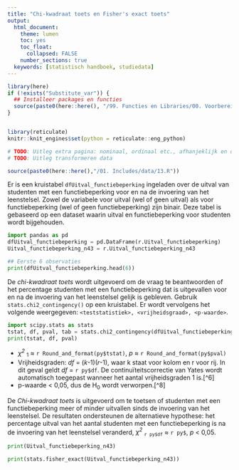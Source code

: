 ```yaml
---
title: "Chi-kwadraat toets en Fisher's exact toets"
output:
  html_document:
    theme: lumen
    toc: yes
    toc_float: 
      collapsed: FALSE 
    number_sections: true
  keywords: [statistisch handboek, studiedata]
---
```


<!-- ## CLOSEDBLOK: Functies.R -->
```r
library(here)
if (!exists("Substitute_var")) {
  ## Installeer packages en functies
  source(paste0(here::here(), "/99. Functies en Libraries/00. Voorbereidingen.R"), echo = FALSE)
}
```
<!-- ## /CLOSEDBLOK: Functies.R -->

<style>
`r htmltools::includeHTML(paste0(here::here(),"/01. Includes/css/Stylesheet_SHHO.css"))`
</style>

<!-- ## CLOSEDBLOK: Header.R -->
```r
```
<!-- ## /CLOSEDBLOK: Header.R -->

<!-- ## CLOSEDBLOK: Reticulate.py -->
```r
library(reticulate)
knitr::knit_engines$set(python = reticulate::eng_python)
```
<!-- ## /CLOSEDBLOK: Reticulate.py -->

<!-- ## OPENBLOK: Data-aanmaken.py -->
```r
# TODO: Uitleg extra pagina: nominaal, ordinaal etc., afhanjeklijk en onafhankelijk  
# TODO: Uitleg transformeren data 
```
```r
source(paste0(here::here(),"/01. Includes/data/13.R"))
```
<!-- ## /OPENBLOK: Data-aanmaken.py -->

<!-- ## TEKSTBLOK: Dataset-inladen.py -->
Er is een kruistabel `dfUitval_functiebeperking` ingeladen over de uitval van studenten met een functiebeperking voor en na de invoering van het leenstelsel. Zowel de variabele voor uitval (wel of geen uitval) als voor functiebeperking (wel of geen functiebeperking) zijn binair. Deze tabel is gebaseerd op een dataset waarin uitval en functiebeperking voor studenten wordt bijgehouden.
<!-- ## /TEKSTBLOK: Dataset-inladen.py -->

<!-- ## OPENBLOK: Data-bekijken.py -->
```python
import pandas as pd
dfUitval_functiebeperking = pd.DataFrame(r.Uitval_functiebeperking)
Uitval_functiebeperking_n43 = r.Uitval_functiebeperking_n43
```

```python
## Eerste 6 observaties
print(dfUitval_functiebeperking.head(6))
```
<!-- ## /BLOK: Data-bekijken.py -->

<!-- ## TEKSTBLOK: Chi2-toets.py -->
De *chi-kwadraat toets* wordt uitgevoerd om de vraag te beantwoorden of het percentage studenten met een functiebeperking dat is uitgevallen voor en na de invoering van het leenstelsel gelijk is gebleven. Gebruik `stats.chi2_contingency()` op een kruistabel. Er wordt vervolgens het volgende weergegeven: `<teststatistiek>, <vrijheidsgraad>, <p-waarde>`.
<!-- ## /TEKSTBLOK: Chi2-toets.py -->

<!-- ## OPENBLOK: Chi2-toets.py -->
```python
import scipy.stats as stats
tstat, df, pval, tab = stats.chi2_contingency(dfUitval_functiebeperking, correction=True)
print(tstat, df, pval)
```
<!-- ## /BLOK: Chi2-toets.py -->

<!-- ## CLOSEDBLOK: Chi2-toets.py -->

<!-- ## /CLOSEDBLOK: Chi2-toets.py -->

<!-- ## TEKSTBLOK: Chi2-toets.py -->
* *χ^2^* ~1~ ≈ `r Round_and_format(py$tstat)`, *p* ≈ `r Round_and_format(py$pval)`  
* Vrijheidsgraden: *df* = (*k*-1)(*r*-1), waar k staat voor kolom en r voor rij. In dit geval geldt *df* = `r py$df`. De continuïteitscorrectie van Yates wordt automatisch toegepast wanneer het aantal vrijheidsgraden 1 is.[^6]   
* p-waarde < 0,05, dus de H~0~ wordt verworpen.[^8]  

<!-- ## /TEKSTBLOK: Chi2-toets.py -->

<!-- ## TEKSTBLOK: Rapportage.py -->
De *Chi-kwadraat toets* is uitgevoerd om te toetsen of studenten met een functiebeperking meer of minder uitvallen sinds de invoering van het leenstelsel. De resultaten ondersteunen de alternatieve hypothese: het percentage uitval van het aantal studenten met een functiebeperking is na de invoering van het leenstelsel veranderd, *χ^2^* ~`r py$df`~ ≈ `r py$`, *p* < 0,05.

<!-- ## /TEKSTBLOK: Rapportage.py -->

<!-- ## OPENBLOK: data-bekijken-n43.py -->
```python
print(Uitval_functiebeperking_n43)
```
<!-- ## /BLOK: data-bekijken-n43.py -->

<!-- ## OPENBLOK: Fishers-Exact-toets.py -->
```python
print(stats.fisher_exact(Uitval_functiebeperking_n43))
```
<!-- ## /BLOK: Fishers-Exact-toets.py -->
